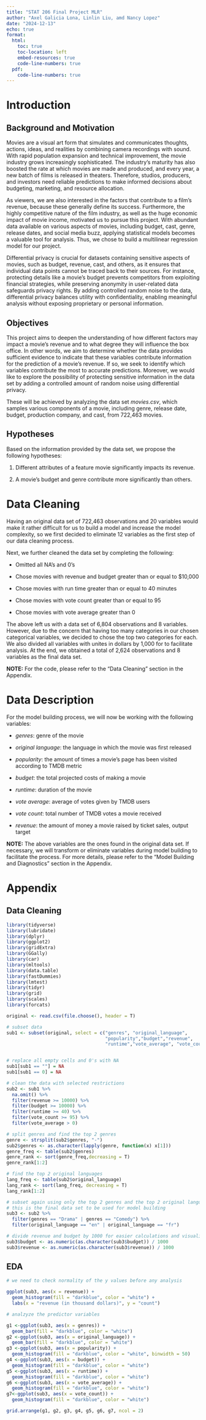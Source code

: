 ```yaml
---
title: "STAT 206 Final Project MLR"
author: "Axel Galicia Lona, Linlin Liu, amd Nancy Lopez"
date: "2024-12-13"
echo: true
format:
  html:
    toc: true
    toc-location: left
    embed-resources: true
    code-line-numbers: true
  pdf:
    code-line-numbers: true
---
```


\newpage
\tableofcontents
\newpage
\listoffigures
\newpage
\listoftables
\newpage

# Introduction

## Background and Motivation

Movies are a visual art form that simulates and communicates thoughts, actions,
ideas, and realities by combining camera recordings with sound. With rapid
population expansion and technical improvement, the movie industry grows
increasingly sophisticated. The industry's maturity has also boosted the rate
at which movies are made and produced, and every year, a new batch of films is  released in theaters. Therefore, studios, producers, and investors need
reliable predictions to make informed decisions about budgeting, marketing,
and resource allocation.

As viewers, we are also interested in the factors that contribute to a film's
revenue, because these generally define its success. Furthermore, the highly competitive nature of the film industry, as well as the huge economic impact of
movie income, motivated us to pursue this project. With abundant data available
on various aspects of movies, including budget, cast, genre, release dates, and
social media buzz, applying statistical models becomes a valuable tool for
analysis. Thus, we chose to build a multilinear regression model for our
project.

Differential privacy is crucial for datasets containing sensitive aspects of
movies, such as budget, revenue, cast, and others, as it ensures that
individual data points cannot be traced back to their sources. For instance, protecting details like a movie's budget prevents competitors from exploiting financial strategies, while preserving anonymity in user-related data
safeguards privacy rights. By adding controlled random noise to the data,
differential privacy balances utility with confidentiality, enabling meaningful analysis without exposing proprietary or personal information.

## Objectives

This project aims to deepen the understanding of how different factors may
impact a movie’s revenue and to what degree they will influence the box office.
In other words, we aim to determine whether the data provides sufficient
evidence to indicate that these variables contribute information for the
prediction of a movie’s revenue. If so, we seek to identify which variables
contribute the most to accurate predictions. Moreover, we would like to explore
the possibility of protecting sensitive information in the data set by adding a controlled amount of random noise using differential privacy.

These will be achieved by analyzing the data set *movies.csv*, which samples
various components of a movie, including genre, release date, budget,
production company, and cast, from 722,463 movies.

## Hypotheses

Based on the information provided by the data set, we propose the following hypotheses:

1. Different attributes of a feature movie significantly impacts its revenue.

2. A movie’s budget and genre contribute more significantly than others.

# Data Cleaning

Having an original data set of 722,463 observations and 20 variables would make
it rather difficult for us to build a model and increase the model complexity,
so we first decided to eliminate 12 variables as the first step of our data
cleaning process.

Next, we further cleaned the data set by completing the following:

* Omitted all NA's and 0's

* Chose movies with revenue and budget greater than or equal to $10,000

* Chose movies with run time greater than or equal to 40 minutes

* Chose movies with vote count greater than or equal to 95

* Chose movies with vote average greater than 0

The above left us with a data set of 6,804 observations and 8 variables.
However, due to the concern that having too many categories in our chosen
categorical variables, we decided to chose the top two categories for each. We
also divided all variables with unites in dollars by 1,000 for to facilitate
analysis. At the end, we obtained a total of 2,624 observations and 8 variables
as the final data set.

**NOTE:** For the code, please refer to the "Data Cleaning" section in the
Appendix.

# Data Description

For the model building process, we will now be working with the following
variables:

- *genres*: genre of the movie

- *original language*: the language in which the movie was first released

- *popularity*: the amount of times a movie’s page has been visited according
to TMDB metric

- *budget*: the total projected costs of making a movie

- *runtime*: duration of the movie

- *vote average*: average of votes given by TMDB users

- *vote count*: total number of TMDB votes a movie received

- *revenue*: the amount of money a movie raised by ticket sales, output target

\begin{table}[h]
\begin{center}
\begin{tabular}{|c|c|c|c|c|c|}
\hline 
Variable & Unit & Type & Min & Max & SD\\
\hline 
genres & Drama or Comedy & cat predictor & - & - & -\\
\hline 
original language & en or fr & cat predictor & - & - & -\\
\hline
popularity & - & num cont predictor & 0.82 & 3,994.34 & 86.44\\
\hline 
budget & thousand dollars & num cont predictor & 12.00 & 20,000.00 & 23,242.17\\
\hline
runtime & minutes & num cont predictor & 62 & 254 & 20.05\\
\hline
vote average & - & num disc predictor & 3.30 & 8.71 & 0.76\\
\hline
vote count & - & num disc predictor & 95 & 31,145 & 2,543.94\\
\hline
revenue & thousand dollars & num cont response & 10.16 & 2,187,464.00 & 101,669.80\\
\hline
\end{tabular}
\end{center}
\caption{Data Summary Statistics}
\end{table}

**NOTE:** The above variables are the ones found in the original data set. If necessary, we will transform or eliminate variables during model building to
facilitate the process. For more details, please refer to the "Model Building
and Diagnostics" section in the Appendix.

\newpage

# Appendix

## Data Cleaning

```r
library(tidyverse)
library(lubridate)
library(dplyr)
library(ggplot2)
library(gridExtra)
library(GGally)
library(car)
library(mltools)
library(data.table)
library(fastDummies)
library(lmtest)
library(tidyr)
library(grid)
library(scales)
library(forcats)

original <- read.csv(file.choose(), header = T)
```

```r
# subset data
sub1 <- subset(original, select = c("genres", "original_language",
                                    "popularity","budget","revenue",
                                    "runtime","vote_average", "vote_count"))


# replace all empty cells and 0's with NA
sub1[sub1 == ""] = NA
sub1[sub1 == 0] = NA

# clean the data with selected restrictions
sub2 <- sub1 %>%
  na.omit() %>%
  filter(revenue >= 10000) %>%
  filter(budget >= 10000) %>%
  filter(runtime >= 40) %>%
  filter(vote_count >= 95) %>%
  filter(vote_average > 0) 

# split genres and find the top 2 genres
genre <- strsplit(sub2$genres, "-")
sub2$genres <- as.character(lapply(genre, function(x) x[1]))
genre_freq <- table(sub2$genres)
genre_rank <- sort(genre_freq,decreasing = T)
genre_rank[1:2]

# find the top 2 original languages
lang_freq <- table(sub2$original_language)
lang_rank <- sort(lang_freq, decreasing = T)
lang_rank[1:2]

# subset again using only the top 2 genres and the top 2 original languages
# this is the final data set to be used for model building
sub3 <- sub2 %>%
  filter(genres == "Drama" | genres == "Comedy") %>%
  filter(original_language == "en" | original_language == "fr")

# divide revenue and budget by 1000 for easier calculations and visualization
sub3$budget <- as.numeric(as.character(sub3$budget)) / 1000
sub3$revenue <- as.numeric(as.character(sub3$revenue)) / 1000
```

## EDA

```r

# we need to check normality of the y values before any analysis

ggplot(sub3, aes(x = revenue)) +
  geom_histogram(fill = "darkblue", color = "white") +
  labs(x = "revenue (in thousand dollars)", y = "count")
```
```r

# analzyze the predictor variables

g1 <-ggplot(sub3, aes(x = genres)) + 
  geom_bar(fill = "darkblue", color = "white")
g2 <-ggplot(sub3, aes(x = original_language)) + 
  geom_bar(fill = "darkblue", color = "white")
g3 <-ggplot(sub3, aes(x = popularity)) +
  geom_histogram(fill = "darkblue", color = "white", binwidth = 50)
g4 <-ggplot(sub3, aes(x = budget)) + 
  geom_histogram(fill = "darkblue", color = "white")
g5 <-ggplot(sub3, aes(x = runtime)) + 
  geom_histogram(fill = "darkblue", color = "white")
g6 <-ggplot(sub3, aes(x = vote_average)) + 
  geom_histogram(fill = "darkblue", color = "white")
g7<-ggplot(sub3, aes(x = vote_count)) + 
  geom_histogram(fill = "darkblue", color = "white")

grid.arrange(g1, g2, g3, g4, g5, g6, g7, ncol = 2)

```

